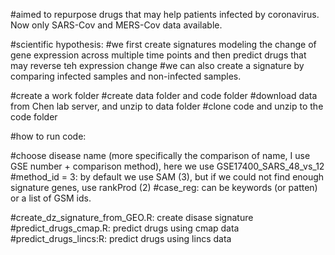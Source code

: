 #aimed to repurpose drugs that may help patients infected by coronavirus. Now only SARS-Cov and MERS-Cov data available.

#scientific hypothesis:
#we first create signatures modeling the change of gene expression across multiple time points and then predict drugs that may reverse teh expression change
#we can also create a signature by comparing infected samples and non-infected samples.

#create a work folder
#create data folder and code folder
#download data from Chen lab server, and unzip to data folder
#clone code and unzip to the code folder

#how to run code:

#choose disease name (more specifically the comparison of name, I use GSE number + comparison method), here we use GSE17400_SARS_48_vs_12
#method_id = 3: by default we use SAM (3), but if we could not find enough signature genes, use rankProd (2)
#case_reg: can be keywords (or patten) or a list of GSM ids.

#create_dz_signature_from_GEO.R: create disase signature
#predict_drugs_cmap.R: predict drugs using cmap data
#predict_drugs_lincs:R: predict drugs using lincs data

